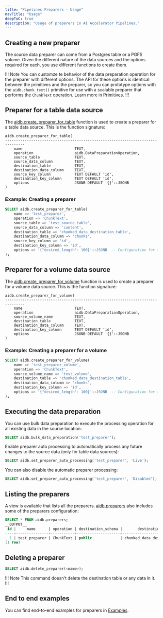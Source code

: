 ```yaml
---
title: "Pipelines Preparers - Usage"
navTitle: "Usage"
deepToC: true
description: "Usage of preparers in AI Accelerator Pipelines."
---
```


## Creating a new preparer

The source data preparer can come from a Postgres table or a PGFS volume. Given the different nature of the data sources and the options required for each, you use different functions to create them.

!!! Note
You can customze te behavior of the data preparation operation for the preparer with different options. The API for these options is identical between the primitives and the preparer, so you can prototype options with the `aidb.chunk_text()` primitive for use with a scalable preparer that performs the `ChunkText` operation. Learn more in [Primitives](./primitives).
!!!

## Preparer for a table data source

The [aidb.create_preparer_for_table](../reference/preparers#aidbcreate_preparer_for_table) function is used to create a preparer for a table data source. This is the function signature:

```
aidb.create_preparer_for_table(
-------------------------------------------------------------------------------
    name                        TEXT,
    operation                   aidb.DataPreparationOperation,
    source_table                TEXT,
    source_data_column          TEXT,
    destination_table           TEXT,
    destination_data_column     TEXT,
    source_key_column           TEXT DEFAULT 'id',
    destination_key_column      TEXT DEFAULT 'id',
    options                     JSONB DEFAULT '{}'::JSONB
)
```

### Example: Creating a preparer

``` sql
SELECT aidb.create_preparer_for_table(
    name => 'test_preparer',
    operation => 'ChunkText',
    source_table => 'test_source_table',
    source_data_column => 'content',
    destination_table => 'chunked_data_destination_table',
    destination_data_column => 'chunks',
    source_key_column => 'id',
    destination_key_column => 'id',
    options => '{"desired_length": 100}'::JSONB  -- Configuration for the ChunkText operation
);
```

## Preparer for a volume data source

The [aidb.create_preparer_for_volume](../reference/preparers#aidbcreate_preparer_for_volume) function is used to create a preparer for a volume data source. This is the function signature:

```
aidb.create_preparer_for_volume(
-------------------------------------------------------------------------------
    name                        TEXT,
    operation                   aidb.DataPreparationOperation,
    source_volume_name          TEXT,
    destination_table           TEXT,
    destination_data_column     TEXT,
    destination_key_column      TEXT DEFAULT 'id',
    options                     JSONB DEFAULT '{}'::JSONB
)
```

### Example: Creating a preparer for a volume

``` sql
SELECT aidb.create_preparer_for_volume(
    name => 'test_preparer_volume',
    operation => 'ChunkText',
    source_volume_name => 'test_volume',
    destination_table => 'chunked_data_destination_table',
    destination_data_column => 'chunks',
    destination_key_column => 'id',
    options => '{"desired_length": 100}'::JSONB  -- Configuration for the ChunkText operation
);
```

## Executing the data preparation

You can use bulk data preparation to execute the processing operation for all existing data in the source location:

```sql
SELECT aidb.bulk_data_preparation('test_preparer');
```

Enable preparer auto processing to automatically process any future changes to the source data (only for table data sources):

```sql
SELECT aidb.set_preparer_auto_processing('test_preparer', 'Live');
```

You can also disable the automatic preparer processing:

```sql
SELECT aidb.set_preparer_auto_processing('test_preparer', 'Disabled');
```

## Listing the preparers

A view is available that lists all the preparers. [aidb.preparers](../reference/preparers#aidbpreparers) also includes some of the preparers configuration:

```sql
SELECT * FROM aidb.preparers;
__OUTPUT__
 id |     name      | operation | destination_schema |       destination_table        | destination_key_column | destination_data_column |         options         | source_type | source_schema |   source_table    | source_data_column | source_key_column | source_volume_name
----+---------------+-----------+--------------------+--------------------------------+------------------------+-------------------------+-------------------------+-------------+---------------+-------------------+--------------------+-------------------+--------------------
  1 | test_preparer | ChunkText | public             | chunked_data_destination_table | id                     | chunks                  | {"desired_length": 100} | Table       | public        | test_source_table | content            | id                |
(1 row)
```

## Deleting a preparer

```sql
SELECT aidb.delete_preparer(<name>);
```

!!! Note
This command doesn't delete the destination table or any data in it.
!!!

## End to end examples

You can find end-to-end examples for preparers in [Examples](./examples).
